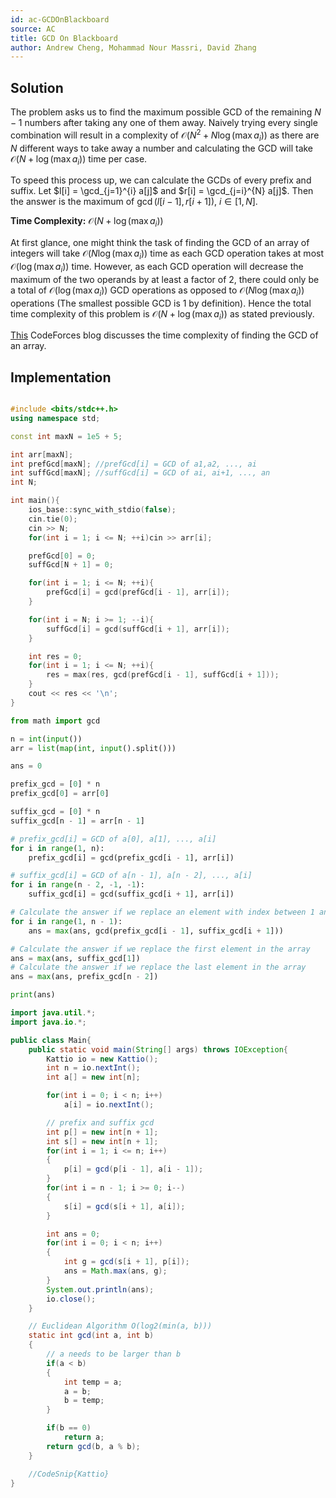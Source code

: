 ```yaml
---
id: ac-GCDOnBlackboard
source: AC
title: GCD On Blackboard
author: Andrew Cheng, Mohammad Nour Massri, David Zhang
---
```


## Solution
The problem asks us to find the maximum possible GCD of the remaining $N-1$ numbers
after taking any one of them away. Naively trying every single combination will result in a
complexity of $\mathcal{O}(N^2 + N \log(\max a_i))$ as there are $N$ different ways to take away a number and calculating
the GCD will take $\mathcal{O}(N+\log(\max a_i))$ time per case. 

To speed this process up, we can calculate the GCDs of every prefix and suffix. Let $l[i] = \gcd_{j=1}^{i} a[j]$ and $r[i] = \gcd_{j=i}^{N} a[j]$.
Then the answer is the maximum of $\gcd(l[i-1],r[i+1]),$ $i \in [1,N]$. 

**Time Complexity:**
$\mathcal{O}(N+\log(\max a_i))$

<Spoiler title="Time Complexity Proof">

At first glance, one might think the task of finding the GCD of an array of integers will take $\mathcal{O}(N\log(\max a_i))$ time
as each GCD operation takes at most $\mathcal{O}(\log(\max a_i))$ time. However, as each GCD operation will decrease the maximum of the two operands
by at least a factor of 2, there could only be a total of $\mathcal{O}(\log (\max a_i))$ GCD operations
as opposed to $\mathcal{O}(N \log(\max a_i))$ operations (The smallest possible GCD is 1 by definition). Hence the total time complexity of this problem is $\mathcal{O}(N+\log(\max a_i))$
as stated previously.

<Optional>

[This](https://codeforces.com/blog/entry/92720?#comment-814416) CodeForces blog discusses the time complexity of finding the GCD of an array.

</Optional>

</Spoiler>

## Implementation

<LanguageSection>
<CPPSection>

```cpp

#include <bits/stdc++.h>
using namespace std;

const int maxN = 1e5 + 5;

int arr[maxN];
int prefGcd[maxN]; //prefGcd[i] = GCD of a1,a2, ..., ai
int suffGcd[maxN]; //suffGcd[i] = GCD of ai, ai+1, ..., an
int N;

int main(){
	ios_base::sync_with_stdio(false);
	cin.tie(0);
	cin >> N;
	for(int i = 1; i <= N; ++i)cin >> arr[i];

	prefGcd[0] = 0;
	suffGcd[N + 1] = 0;

	for(int i = 1; i <= N; ++i){
		prefGcd[i] = gcd(prefGcd[i - 1], arr[i]);
	}

	for(int i = N; i >= 1; --i){
		suffGcd[i] = gcd(suffGcd[i + 1], arr[i]);
	}

	int res = 0;
	for(int i = 1; i <= N; ++i){
		res = max(res, gcd(prefGcd[i - 1], suffGcd[i + 1]));
	}
	cout << res << '\n';
}

```
</CPPSection>
	
<PySection>

```py
from math import gcd

n = int(input())
arr = list(map(int, input().split()))

ans = 0

prefix_gcd = [0] * n
prefix_gcd[0] = arr[0]

suffix_gcd = [0] * n
suffix_gcd[n - 1] = arr[n - 1]

# prefix_gcd[i] = GCD of a[0], a[1], ..., a[i]
for i in range(1, n):
	prefix_gcd[i] = gcd(prefix_gcd[i - 1], arr[i])

# suffix_gcd[i] = GCD of a[n - 1], a[n - 2], ..., a[i]
for i in range(n - 2, -1, -1):
	suffix_gcd[i] = gcd(suffix_gcd[i + 1], arr[i])

# Calculate the answer if we replace an element with index between 1 and n - 2
for i in range(1, n - 1):
	ans = max(ans, gcd(prefix_gcd[i - 1], suffix_gcd[i + 1]))

# Calculate the answer if we replace the first element in the array
ans = max(ans, suffix_gcd[1])
# Calculate the answer if we replace the last element in the array
ans = max(ans, prefix_gcd[n - 2])

print(ans)
```

</PySection>

<JavaSection>
	
```java
import java.util.*;
import java.io.*;

public class Main{
    public static void main(String[] args) throws IOException{
        Kattio io = new Kattio();
        int n = io.nextInt();
        int a[] = new int[n];

        for(int i = 0; i < n; i++)
            a[i] = io.nextInt();

        // prefix and suffix gcd
        int p[] = new int[n + 1];
        int s[] = new int[n + 1];
        for(int i = 1; i <= n; i++)
        {
            p[i] = gcd(p[i - 1], a[i - 1]);
        }
        for(int i = n - 1; i >= 0; i--)
        {
            s[i] = gcd(s[i + 1], a[i]);
        }

        int ans = 0;
        for(int i = 0; i < n; i++)
        {
            int g = gcd(s[i + 1], p[i]);
            ans = Math.max(ans, g);
        }
        System.out.println(ans);
		io.close();
    }

    // Euclidean Algorithm O(log2(min(a, b)))
    static int gcd(int a, int b)
    {
        // a needs to be larger than b
        if(a < b)
        {
            int temp = a;
            a = b;
            b = temp;
        }

        if(b == 0)
            return a;
        return gcd(b, a % b);
    }

    //CodeSnip{Kattio}
}
```
</JavaSection>
</LanguageSection>
